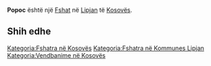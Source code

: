 {{Fshat në Kosovës
 | Emri                = Popoc
| sqi_N_name = Popoc
| sqi_N_FULL_NAME_RO = Popoc
| sqi_N_FULL_NAME_ND_RO = Popoc
| sqi_N_SORT_NAME_RG = POPOC
| sqi_N_FULL_NAME_RG = Popoc
| sqi_N_FULL_NAME_ND_RG = Popoc
| sqi_V_name = Popovce
| sqi_V_FULL_NAME_RO = Popovce
| sqi_V_FULL_NAME_ND_RO = Popovce
| sqi_V_SORT_NAME_RG = POPOVCE
| sqi_V_FULL_NAME_RG = Popovce
| sqi_V_FULL_NAME_ND_RG = Popovce
| srp_N_name = Popovci
| srp_N_FULL_NAME_RO = Popovci
| srp_N_FULL_NAME_ND_RO = Popovci
| srp_N_SORT_NAME_RG = POPOVCI
| srp_N_FULL_NAME_RG = Popovci
| srp_N_FULL_NAME_ND_RG = Popovci
| srp_NS_name = Поповци
| srp_NS_FULL_NAME_RO = Поповци
| srp_NS_FULL_NAME_ND_RO = Поповци
| srp_NS_SORT_NAME_RG = ПОПОВЦИ
| srp_NS_FULL_NAME_RG = Поповци
| srp_NS_FULL_NAME_ND_RG = Поповци
| srp_V_name = Popovce
| srp_V_FULL_NAME_RO = Popovce
| srp_V_FULL_NAME_ND_RO = Popovce
| srp_V_SORT_NAME_RG = POPOVCE
| srp_V_FULL_NAME_RG = Popovce
| srp_V_FULL_NAME_ND_RG = Popovce
| srp_VS_name = Поповце
| srp_VS_FULL_NAME_RO = Поповце
| srp_VS_FULL_NAME_ND_RO = Поповце
| srp_VS_SORT_NAME_RG = ПОПОВЦЕ
| srp_VS_FULL_NAME_RG = Поповце
| srp_VS_FULL_NAME_ND_RG = Поповце

 | Emri (Rasa dhanore) = 
 | Figura              = 
 | Shteti              = Kosovo
 | Komuna              = Lipjan
 | Kodi postar         = 
 | Sipërfaqja          = 

 | Popullsia           = 

 | Regj. i popullsisë  = 
 | Dend. e popullsisë  = 
 | Faqja zyrtare       = 
 <!--- Koordinatat ----> 
 | Gjerësia            = 43.081667
 | Gjatësia            = 20.792778
 | Lartësia            = 
}}
'''Popoc''' është një [[Fshat]] në [[Lipjan]] të [[Kosovës]].

<!-- == Gjeografia == -->
<!-- == Historia == -->
<!-- == Demografia == -->
== Shih edhe ==
{{Komuna Lipjan}}
{{Kosovo-Administrata-Cung}}

[[Kategoria:Fshatra në Kosovës]]
[[Kategoria:Fshatra në Kommunes Lipjan]]
[[Kategoria:Vendbanime në Kosovës]]